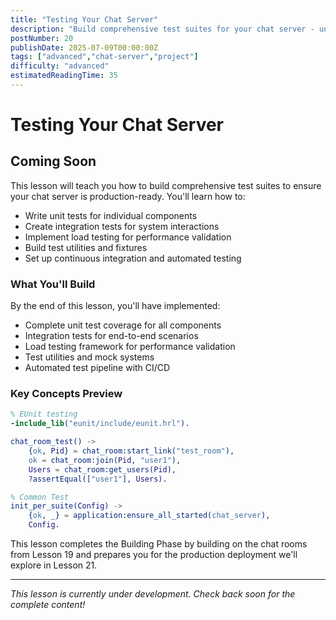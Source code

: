 ```yaml
---
title: "Testing Your Chat Server"
description: "Build comprehensive test suites for your chat server - unit tests, integration tests, load testing, and quality assurance for production readiness"
postNumber: 20
publishDate: 2025-07-09T00:00:00Z
tags: ["advanced","chat-server","project"]
difficulty: "advanced"
estimatedReadingTime: 35
---
```


# Testing Your Chat Server

## Coming Soon

This lesson will teach you how to build comprehensive test suites to ensure your chat server is production-ready. You'll learn how to:

- Write unit tests for individual components
- Create integration tests for system interactions
- Implement load testing for performance validation
- Build test utilities and fixtures
- Set up continuous integration and automated testing

### What You'll Build

By the end of this lesson, you'll have implemented:
- Complete unit test coverage for all components
- Integration tests for end-to-end scenarios
- Load testing framework for performance validation
- Test utilities and mock systems
- Automated test pipeline with CI/CD

### Key Concepts Preview

```erlang
% EUnit testing
-include_lib("eunit/include/eunit.hrl").

chat_room_test() ->
    {ok, Pid} = chat_room:start_link("test_room"),
    ok = chat_room:join(Pid, "user1"),
    Users = chat_room:get_users(Pid),
    ?assertEqual(["user1"], Users).

% Common Test
init_per_suite(Config) ->
    {ok, _} = application:ensure_all_started(chat_server),
    Config.
```

This lesson completes the Building Phase by building on the chat rooms from Lesson 19 and prepares you for the production deployment we'll explore in Lesson 21.

---

_This lesson is currently under development. Check back soon for the complete content!_